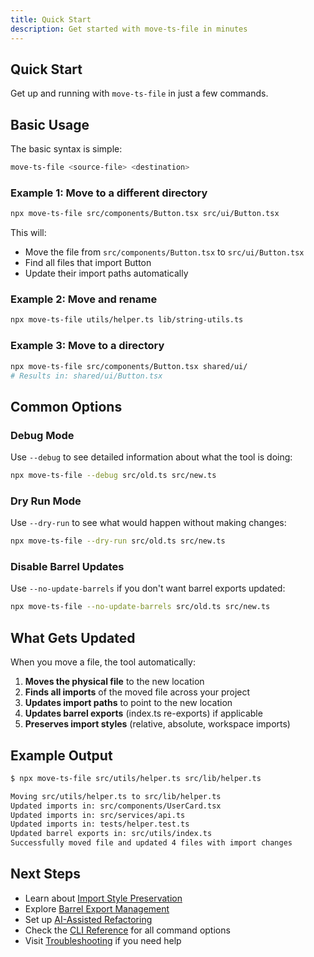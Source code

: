 ```yaml
---
title: Quick Start
description: Get started with move-ts-file in minutes
---
```


## Quick Start

Get up and running with `move-ts-file` in just a few commands.

## Basic Usage

The basic syntax is simple:

```bash
move-ts-file <source-file> <destination>
```

### Example 1: Move to a different directory

```bash
npx move-ts-file src/components/Button.tsx src/ui/Button.tsx
```

This will:
- Move the file from `src/components/Button.tsx` to `src/ui/Button.tsx`
- Find all files that import Button
- Update their import paths automatically

### Example 2: Move and rename

```bash
npx move-ts-file utils/helper.ts lib/string-utils.ts
```

### Example 3: Move to a directory

```bash
npx move-ts-file src/components/Button.tsx shared/ui/
# Results in: shared/ui/Button.tsx
```

## Common Options

### Debug Mode

Use `--debug` to see detailed information about what the tool is doing:

```bash
npx move-ts-file --debug src/old.ts src/new.ts
```

### Dry Run Mode

Use `--dry-run` to see what would happen without making changes:

```bash
npx move-ts-file --dry-run src/old.ts src/new.ts
```

### Disable Barrel Updates

Use `--no-update-barrels` if you don't want barrel exports updated:

```bash
npx move-ts-file --no-update-barrels src/old.ts src/new.ts
```

## What Gets Updated

When you move a file, the tool automatically:

1. **Moves the physical file** to the new location
2. **Finds all imports** of the moved file across your project
3. **Updates import paths** to point to the new location
4. **Updates barrel exports** (index.ts re-exports) if applicable
5. **Preserves import styles** (relative, absolute, workspace imports)

## Example Output

```bash
$ npx move-ts-file src/utils/helper.ts src/lib/helper.ts

Moving src/utils/helper.ts to src/lib/helper.ts
Updated imports in: src/components/UserCard.tsx
Updated imports in: src/services/api.ts
Updated imports in: tests/helper.test.ts
Updated barrel exports in: src/utils/index.ts
Successfully moved file and updated 4 files with import changes
```

## Next Steps

- Learn about [Import Style Preservation](/features/import-styles/)
- Explore [Barrel Export Management](/features/barrel-exports/)
- Set up [AI-Assisted Refactoring](/claude/refactoring/)
- Check the [CLI Reference](/cli-reference/) for all command options
- Visit [Troubleshooting](/troubleshooting/) if you need help